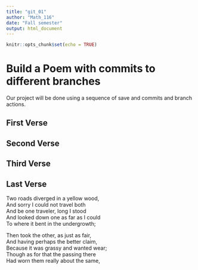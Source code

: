 ---
title: "git_01"
author: "Math_116"
date: "Fall semester"
output: html_document
---

```{r setup, include=FALSE}
knitr::opts_chunk$set(echo = TRUE)
```
# Build a Poem with commits to different branches
Our project will be done using a sequence of save and commits and branch actions.
<!-- Do not modify or change any text in "!--" bracketed areas such as this --- these are instructions to
you, if you change any of this the git program will notice it and compromise your git merging strategy !-->

## First Verse 
<!--Put the first five lines of a poem by Lewis Carrol in this section!-->

## Second Verse
<!--Put the first five lines of a poem by Robert Frost here!-->

## Third Verse
<!--Put the first two verses of The Walrus and the Carpenter here!-->

## Last Verse
<!--Put a short poem of your choice 8-20 lines,here!-->
Two roads diverged in a yellow wood,  
 And sorry I could not travel both  
 And be one traveler, long I stood  
 And looked down one as far as I could  
 To where it bent in the undergrowth;  
  
Then took the other, as just as fair,  
 And having perhaps the better claim,  
 Because it was grassy and wanted wear;  
 Though as for that the passing there  
 Had worn them really about the same,  
